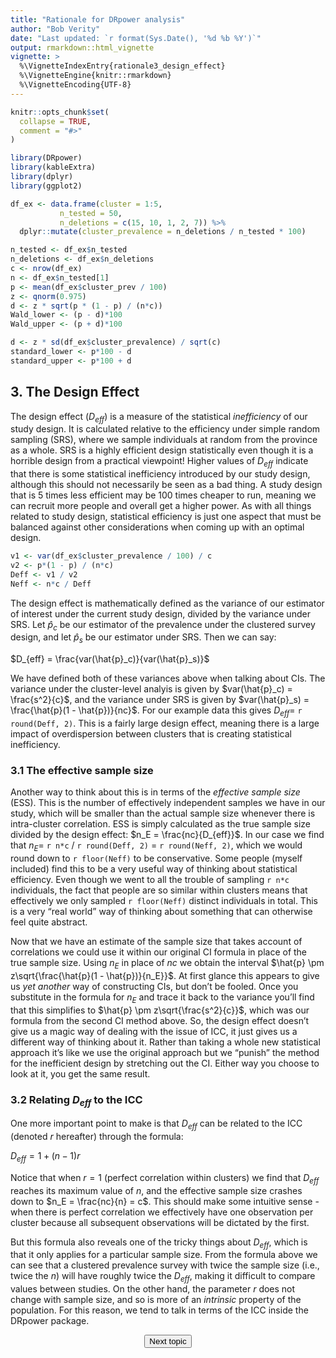 ---
title: "Rationale for DRpower analysis"
author: "Bob Verity"
date: "Last updated: `r format(Sys.Date(), '%d %b %Y')`"
output: rmarkdown::html_vignette
vignette: >
  %\VignetteIndexEntry{rationale3_design_effect}
  %\VignetteEngine{knitr::rmarkdown}
  %\VignetteEncoding{UTF-8}
---

```{r, include = FALSE}
knitr::opts_chunk$set(
  collapse = TRUE,
  comment = "#>"
)
```
```{r, echo=FALSE, message=FALSE, warning=FALSE}
library(DRpower)
library(kableExtra)
library(dplyr)
library(ggplot2)
```


```{r, echo=FALSE}
df_ex <- data.frame(cluster = 1:5,
           n_tested = 50,
           n_deletions = c(15, 10, 1, 2, 7)) %>%
  dplyr::mutate(cluster_prevalence = n_deletions / n_tested * 100)

n_tested <- df_ex$n_tested
n_deletions <- df_ex$n_deletions
c <- nrow(df_ex)
n <- df_ex$n_tested[1]
p <- mean(df_ex$cluster_prev / 100)
z <- qnorm(0.975)
d <- z * sqrt(p * (1 - p) / (n*c))
Wald_lower <- (p - d)*100
Wald_upper <- (p + d)*100
```

```{r, echo=FALSE}
d <- z * sd(df_ex$cluster_prevalence) / sqrt(c)
standard_lower <- p*100 - d
standard_upper <- p*100 + d
```

## 3. The Design Effect

The design effect ($D_{eff}$) is a measure of the statistical *inefficiency* of our study design. It is calculated relative to the efficiency under simple random sampling (SRS), where we sample individuals at random from the province as a whole. SRS is a highly efficient design statistically even though it is a horrible design from a practical viewpoint! Higher values of $D_{eff}$ indicate that there is some statistical inefficiency introduced by our study design, although this should not necessarily be seen as a bad thing. A study design that is 5 times less efficient may be 100 times cheaper to run, meaning we can recruit more people and overall get a higher power. As with all things related to study design, statistical efficiency is just one aspect that must be balanced against other considerations when coming up with an optimal design.

```{r, echo=FALSE}
v1 <- var(df_ex$cluster_prevalence / 100) / c
v2 <- p*(1 - p) / (n*c)
Deff <- v1 / v2
Neff <- n*c / Deff
```

The design effect is mathematically defined as the variance of our estimator of interest under the current study design, divided by the variance under SRS. Let $\hat{p}_c$ be our estimator of the prevalence under the clustered survey design, and let $\hat{p}_s$ be our estimator under SRS. Then we can say:

$D_{eff} = \frac{var(\hat{p}_c)}{var(\hat{p}_s)}$

We have defined both of these variances above when talking about CIs. The variance under the cluster-level analyis is given by $var(\hat{p}_c) = \frac{s^2}{c}$, and the variance under SRS is given by $var(\hat{p}_s) = \frac{\hat{p}(1 - \hat{p})}{nc}$. For our example data this gives $D_{eff} =$ `r round(Deff, 2)`. This is a fairly large design effect, meaning there is a large impact of overdispersion between clusters that is creating statistical inefficiency.

### 3.1 The effective sample size

Another way to think about this is in terms of the *effective sample size* (ESS). This is the number of effectively independent samples we have in our study, which will be smaller than the actual sample size whenever there is intra-cluster correlation. ESS is simply calculated as the true sample size divided by the design effect: $n_E = \frac{nc}{D_{eff}}$. In our case we find that $n_E =$ `r n*c` $/$ `r round(Deff, 2)` $=$ `r round(Neff, 2)`, which we would round down to `r floor(Neff)` to be conservative. Some people (myself included) find this to be a very useful way of thinking about statistical efficiency. Even though we went to all the trouble of sampling `r n*c` individuals, the fact that people are so similar within clusters means that effectively we only sampled `r floor(Neff)` distinct individuals in total. This is a very "real world" way of thinking about something that can otherwise feel quite abstract.

Now that we have an estimate of the sample size that takes account of correlations we could use it within our original CI formula in place of the true sample size. Using $n_E$ in place of $nc$ we obtain the interval $\hat{p} \pm z\sqrt{\frac{\hat{p}(1 - \hat{p})}{n_E}}$. At first glance this appears to give us *yet another* way of constructing CIs, but don't be fooled. Once you substitute in the formula for $n_E$ and trace it back to the variance you'll find that this simplifies to $\hat{p} \pm z\sqrt{\frac{s^2}{c}}$, which was our formula from the second CI method above. So, the design effect doesn't give us a magic way of dealing with the issue of ICC, it just gives us a different way of thinking about it. Rather than taking a whole new statistical approach it's like we use the original approach but we "punish" the method for the inefficient design by stretching out the CI. Either way you choose to look at it, you get the same result.

### 3.2 Relating $D_{eff}$ to the ICC

One more important point to make is that $D_{eff}$ can be related to the ICC (denoted $r$ hereafter) through the formula:

$D_{eff} = 1 + (n - 1)r$

Notice that when $r = 1$ (perfect correlation within clusters) we find that $D_{eff}$ reaches its maximum value of $n$, and the effective sample size crashes down to $n_E = \frac{nc}{n} = c$. This should make some intuitive sense - when there is perfect correlation we effectively have one observation per cluster because all subsequent observations will be dictated by the first.

But this formula also reveals one of the tricky things about $D_{eff}$, which is that it only applies for a particular sample size. From the formula above we can see that a clustered prevalence survey with twice the sample size (i.e., twice the $n$) will have roughly twice the $D_{eff}$, making it difficult to compare values between studies. On the other hand, the parameter $r$ does not change with sample size, and so is more of an *intrinsic* property of the population. For this reason, we tend to talk in terms of the ICC inside the DRpower package.

<p align="center">
<button class="btn btn-primary" onclick="window.location.href='https://w3docs.com';"> Next topic </button>
</p>

